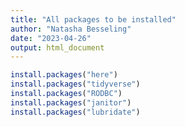 ```yaml
---
title: "All packages to be installed"
author: "Natasha Besseling"
date: "2023-04-26"
output: html_document
---
```


```r
install.packages("here")
install.packages("tidyverse")
install.packages("RODBC")
install.packages("janitor")
install.packages("lubridate")
```

